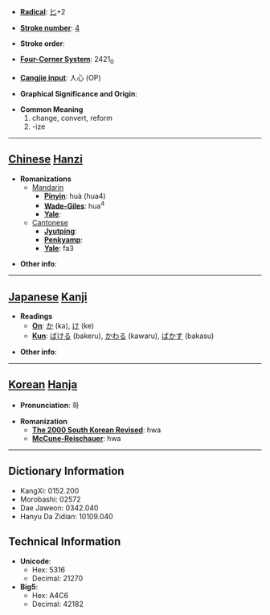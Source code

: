 * '''[[Wiktionary:Chinese radical index| Radical]]''': [[Wiktionary:Chinese radical index 匕|匕]]+2

* '''[[Wiktionary:Chinese total strokes index|Stroke number]]''': [[Wiktionary:Chinese total strokes index 4|4]]

* '''Stroke order''': 

* '''[[Wiktionary:Chinese four corner index|Four-Corner System]]''': 2421<sub>0</sub>

* '''[[Wiktionary:Chinese Cangjie index|Cangjie input]]''': 人心 (OP)

* '''Graphical Significance and Origin''': 

* '''Common Meaning'''
*#change, convert, reform
*# -ize


----

== [[Chinese]] [[Hanzi]] ==

* '''Romanizations'''
** [[Mandarin]]
*** '''[[Pinyin]]''': huà (hua4)
*** '''[[Wade-Giles]]''': hua<sup>4</sup>
*** '''[[Yale]]''': 
**[[Cantonese]]
***'''[[Jyutping]]''':
***'''[[Penkyamp]]''': 
***'''[[Yale]]''': fa3

* '''Other info''': 

----

== [[Japanese]] [[Kanji]] ==

* '''Readings'''
** '''[[On]]''': [[か]] (ka), [[け]] (ke)
** '''[[Kun]]''': [[ばける]] (bakeru), [[かわる]] (kawaru), [[ばかす]] (bakasu)

* '''Other info''':  

----

== [[Korean]] [[Hanja]] ==

* '''Pronunciation''': 화

* '''Romanization'''
** '''[[The 2000 South Korean Revised Romanization|The 2000 South Korean Revised]]''': hwa
** '''[[McCune-Reischauer]]''': hwa

----

== Dictionary Information ==

* KangXi: 0152.200
* Morobashi: 02572
* Dae Jaweon: 0342.040
* Hanyu Da Zidian: 10109.040

== Technical Information ==

* '''Unicode''':
** Hex: 5316
** Decimal: 21270
* '''Big5''':
** Hex: A4C6
** Decimal: 42182